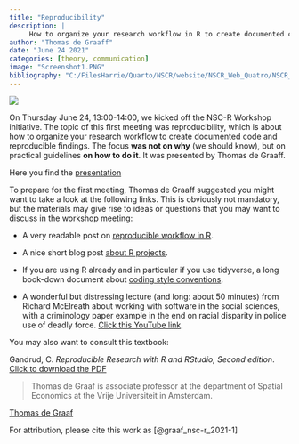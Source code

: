 ```yaml
---
title: "Reproducibility"
description: |
     How to organize your research workflow in R to create documented code and reproducible findings.
author: "Thomas de Graaff"
date: "June 24 2021"
categories: [theory, communication]
image: "Screenshot1.PNG"
bibliography: "C:/FilesHarrie/Quarto/NSCR/website/NSCR_Web_Quatro/NSCR_Blog_Quarto/references/references.bib"
---
```


![](Screenshot1.png)

On Thursday June 24, 13:00-14:00, we kicked off the NSC-R Workshop initiative. The topic of this first meeting was reproducibility, which is about how to organize your research workflow to create documented code and reproducible findings. The focus **was not on why** (we should know), but on practical guidelines **on how to do it**. It was presented by Thomas de Graaff.

Here you find the [presentation](https://www.dropbox.com/s/vn7rn9m5ht2miol/reproducibility.pdf?dl=0)

To prepare for the first meeting, Thomas de Graaff suggested you might want to take a look at the following links. This is obviously not mandatory, but the materials may give rise to ideas or questions that you may want to discuss in the workshop meeting:

-   A very readable post on [reproducible workflow in R](https://cyberhelp.sesync.org/blog/reproducible-r-workflow.html).

-   A nice short blog post [about R projects](https://www.tidyverse.org/blog/2017/12/workflow-vs-script/).

-   If you are using R already and in particular if you use tidyverse, a long book-down document about [coding style conventions](https://style.tidyverse.org/index.html).

-   A wonderful but distressing lecture (and long: about 50 minutes) from Richard McElreath about working with software in the social sciences, with a criminology paper example in the end on racial disparity in police use of deadly force. [Click this YouTube link](https://www.youtube.com/watch?v=zwRdO9_GGhY).

You may also want to consult this textbook:

Gandrud, C. *Reproducible Research with R and RStudio, Second edition*. [Click to download the PDF](https://radhakrishna.typepad.com/reproducible-research-with-r-and-rstudio---second-edition.pdf)

> Thomas de Graaf is associate professor at the department of Spatial Economics at the Vrije Universiteit in Amsterdam.

[Thomas de Graaf](https://research.vu.nl/en/persons/thomas-de-graaff)

For attribution, please cite this work as [@graaf_nsc-r_2021-1]

